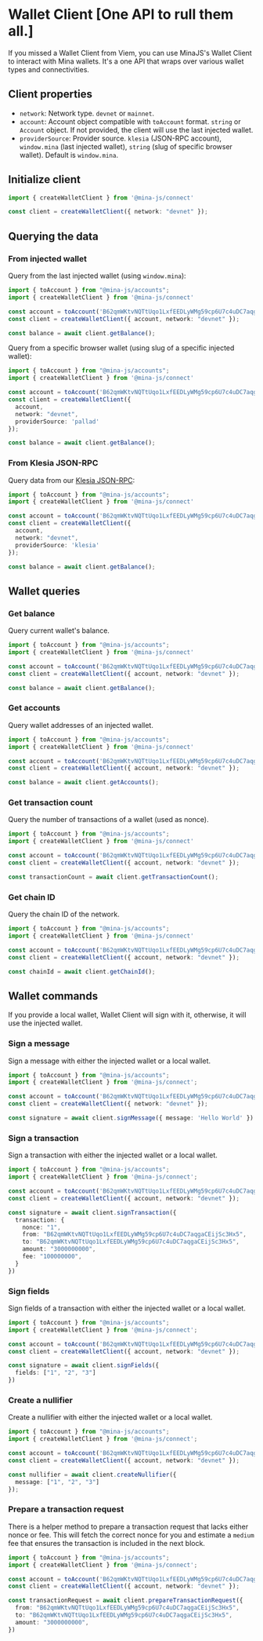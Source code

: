 # Wallet Client [One API to rull them all.]

If you missed a Wallet Client from Viem, you can use MinaJS's Wallet Client to interact with Mina wallets. It's a one API that wraps over various wallet types and connectivities.

## Client properties

- `network`: Network type. `devnet` or `mainnet`.
- `account`: Account object compatible with `toAccount` format. `string` or `Account` object. If not provided, the client will use the last injected wallet.
- `providerSource`: Provider source. `klesia` (JSON-RPC account), `window.mina` (last injected wallet), `string` (slug of specific browser wallet). Default is `window.mina`.

## Initialize client

```ts twoslash
import { createWalletClient } from '@mina-js/connect'

const client = createWalletClient({ network: "devnet" });
```

## Querying the data

### From injected wallet

Query from the last injected wallet (using `window.mina`):

```ts twoslash
import { toAccount } from "@mina-js/accounts";
import { createWalletClient } from '@mina-js/connect'

const account = toAccount('B62qmWKtvNQTtUqo1LxfEEDLyWMg59cp6U7c4uDC7aqgaCEijSc3Hx5');
const client = createWalletClient({ account, network: "devnet" });

const balance = await client.getBalance();
```

Query from a specific browser wallet (using slug of a specific injected wallet):

```ts twoslash
import { toAccount } from "@mina-js/accounts";
import { createWalletClient } from '@mina-js/connect'

const account = toAccount('B62qmWKtvNQTtUqo1LxfEEDLyWMg59cp6U7c4uDC7aqgaCEijSc3Hx5');
const client = createWalletClient({
  account,
  network: "devnet",
  providerSource: 'pallad'
});

const balance = await client.getBalance();
```

### From Klesia JSON-RPC

Query data from our [Klesia JSON-RPC](/klesia):

```ts twoslash
import { toAccount } from "@mina-js/accounts";
import { createWalletClient } from '@mina-js/connect'

const account = toAccount('B62qmWKtvNQTtUqo1LxfEEDLyWMg59cp6U7c4uDC7aqgaCEijSc3Hx5');
const client = createWalletClient({
  account,
  network: "devnet",
  providerSource: 'klesia'
});

const balance = await client.getBalance();
```

## Wallet queries

### Get balance

Query current wallet's balance.

```ts twoslash
import { toAccount } from "@mina-js/accounts";
import { createWalletClient } from '@mina-js/connect'

const account = toAccount('B62qmWKtvNQTtUqo1LxfEEDLyWMg59cp6U7c4uDC7aqgaCEijSc3Hx5');
const client = createWalletClient({ account, network: "devnet" });

const balance = await client.getBalance();
```

### Get accounts

Query wallet addresses of an injected wallet.

```ts twoslash
import { toAccount } from "@mina-js/accounts";
import { createWalletClient } from '@mina-js/connect'

const account = toAccount('B62qmWKtvNQTtUqo1LxfEEDLyWMg59cp6U7c4uDC7aqgaCEijSc3Hx5');
const client = createWalletClient({ account, network: "devnet" });

const balance = await client.getAccounts();
```

### Get transaction count

Query the number of transactions of a wallet (used as nonce).

```ts twoslash
import { toAccount } from "@mina-js/accounts";
import { createWalletClient } from '@mina-js/connect'

const account = toAccount('B62qmWKtvNQTtUqo1LxfEEDLyWMg59cp6U7c4uDC7aqgaCEijSc3Hx5');
const client = createWalletClient({ account, network: "devnet" });

const transactionCount = await client.getTransactionCount();
```

### Get chain ID

Query the chain ID of the network.

```ts twoslash
import { toAccount } from "@mina-js/accounts";
import { createWalletClient } from '@mina-js/connect'

const account = toAccount('B62qmWKtvNQTtUqo1LxfEEDLyWMg59cp6U7c4uDC7aqgaCEijSc3Hx5');
const client = createWalletClient({ account, network: "devnet" });

const chainId = await client.getChainId();
```

## Wallet commands

If you provide a local wallet, Wallet Client will sign with it, otherwise, it will use the injected wallet.

### Sign a message

Sign a message with either the injected wallet or a local wallet.

```ts twoslash
import { toAccount } from "@mina-js/accounts";
import { createWalletClient } from '@mina-js/connect';

const account = toAccount('B62qmWKtvNQTtUqo1LxfEEDLyWMg59cp6U7c4uDC7aqgaCEijSc3Hx5');
const client = createWalletClient({ network: "devnet" });

const signature = await client.signMessage({ message: 'Hello World' })
```

### Sign a transaction

Sign a transaction with either the injected wallet or a local wallet.

```ts twoslash
import { toAccount } from "@mina-js/accounts";
import { createWalletClient } from '@mina-js/connect';

const account = toAccount('B62qmWKtvNQTtUqo1LxfEEDLyWMg59cp6U7c4uDC7aqgaCEijSc3Hx5');
const client = createWalletClient({ account, network: "devnet" });

const signature = await client.signTransaction({
  transaction: {
  	nonce: "1",
  	from: "B62qmWKtvNQTtUqo1LxfEEDLyWMg59cp6U7c4uDC7aqgaCEijSc3Hx5",
  	to: "B62qmWKtvNQTtUqo1LxfEEDLyWMg59cp6U7c4uDC7aqgaCEijSc3Hx5",
  	amount: "3000000000",
  	fee: "100000000",
  }
})
```

### Sign fields

Sign fields of a transaction with either the injected wallet or a local wallet.

```ts twoslash
import { toAccount } from "@mina-js/accounts";
import { createWalletClient } from '@mina-js/connect';

const account = toAccount('B62qmWKtvNQTtUqo1LxfEEDLyWMg59cp6U7c4uDC7aqgaCEijSc3Hx5');
const client = createWalletClient({ account, network: "devnet" });

const signature = await client.signFields({
  fields: ["1", "2", "3"]
})
```

### Create a nullifier

Create a nullifier with either the injected wallet or a local wallet.

```ts twoslash
import { toAccount } from "@mina-js/accounts";
import { createWalletClient } from '@mina-js/connect';

const account = toAccount('B62qmWKtvNQTtUqo1LxfEEDLyWMg59cp6U7c4uDC7aqgaCEijSc3Hx5');
const client = createWalletClient({ account, network: "devnet" });

const nullifier = await client.createNullifier({
  message: ["1", "2", "3"]
});
```

### Prepare a transaction request

There is a helper method to prepare a transaction request that lacks either nonce or fee. This will fetch the correct nonce for you and estimate a `medium` fee that ensures the transaction is included in the next block.

```ts twoslash
import { toAccount } from "@mina-js/accounts";
import { createWalletClient } from '@mina-js/connect';

const account = toAccount('B62qmWKtvNQTtUqo1LxfEEDLyWMg59cp6U7c4uDC7aqgaCEijSc3Hx5');
const client = createWalletClient({ account, network: "devnet" });

const transactionRequest = await client.prepareTransactionRequest({
  from: "B62qmWKtvNQTtUqo1LxfEEDLyWMg59cp6U7c4uDC7aqgaCEijSc3Hx5",
  to: "B62qmWKtvNQTtUqo1LxfEEDLyWMg59cp6U7c4uDC7aqgaCEijSc3Hx5",
  amount: "3000000000",
})
```

